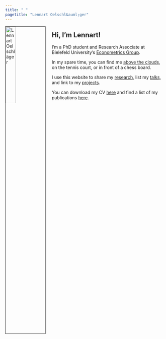```yaml
---
title: " "
pagetitle: "Lennart Oelschl&auml;ger"
---
```


<img src="cv/oelschlaeger.jpg" alt="Lennart Oelschl&auml;ger" style="width:25%; border:1px solid; margin-right: 20px" align="left">

<div class="typewriter">
  <h2>Hi, I'm Lennart!</h2>
</div>

I'm a PhD student and Research Associate at Bielefeld University's [Econometrics Group](https://www.uni-bielefeld.de/fakultaeten/wirtschaftswissenschaften/lehrbereiche/econometrics/).

In my spare time, you can find me [above the clouds](https://www.youtube.com/watch?v=c2vc8qY3B5c), on the tennis court, or in front of a chess board.

I use this website to share my [research](research.html), list my [talks](talks.html), and link to my [projects](projects.html).

You can download my CV [here](cv/oelschlaeger.pdf) and find a list of my publications [here](https://scholar.google.com/citations?hl=de&user=k9n1yt4AAAAJ).
